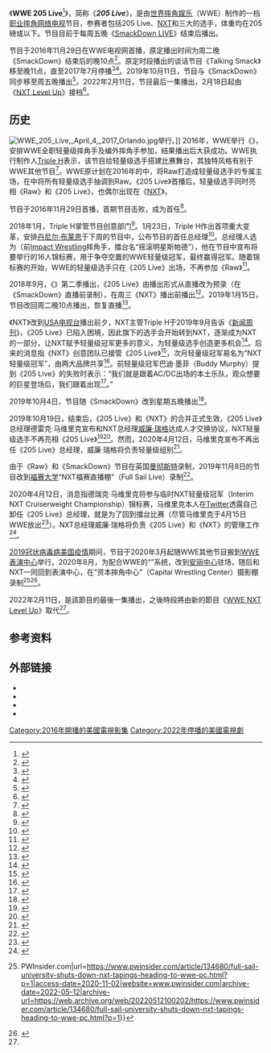 {{NoteTA
|G1=PP
}}
{{Infobox television
| image                    = WWE205OfficialRender.png
| creator                  = [[文斯·麥馬漢|文斯·麥馬漢]]<br>[[Triple_H_(摔角手)|保罗·“三大H”·列夫斯克]]
| producer                 = 
| presenter                = {{Plain list|
* [[威廉·瑞格|威廉·瑞格]] {{small|（总经理）}}
* {{tsl|en|Vic Joseph|维克·约瑟夫}} {{small|（赛事评论）}}
* {{tsl|en|Nigel McGuinness|奈杰尔·迈克吉尼斯}} {{small|（专家评论）}}
}}
| composer                 = {{tsl|en|CFO$|CFO$}}
| writer                   = 杜威·弗利（首席编剧）
| starring                 = 
| opentheme                = 《Hail the Crown》{{tsl|en|CFO$|CFO$}} feat. {{tsl|en|From Ashes to New|From Ashes to New}}<ref name=iTunes_HailtheCrown>{{cite web|url=https://itunes.apple.com/us/album/wwe-hail-crown-205-live-feat./id1184928635|title=Hail the Crown|publisher=iTunes|access-date=2016-12-09|archive-date=2016-12-20|archive-url=https://web.archive.org/web/20161220124837/https://itunes.apple.com/us/album/wwe-hail-crown-205-live-feat./id1184928635|dead-url=no}}</ref><br>《Legend》CFO$ feat. {{tsl|en|Moosh and Twist|Moosh and Twist}}{{small|（{{tsl|en|Bumper music|中场音乐}}）}}<ref name=iTunes_Legend>{{cite web|url=https://itunes.apple.com/us/album/wwe-legend-205-live-feat./id1184931489|title=Legend|publisher=iTunes|access-date=2016-12-09|archive-date=2016-12-20|archive-url=https://web.archive.org/web/20161220125133/https://itunes.apple.com/us/album/wwe-legend-205-live-feat./id1184931489|dead-url=no}}</ref><br>《Take a Stand》CFO$ {{small|（中场）}}
| country                  = 美国
| num_seasons              = 7
| num_episodes             = 270
| camera                   = [[多镜头模式|多机位]]
| runtime                  = 30-60分钟
| network                  = [[世界摔角娛樂電視網|世界摔角娛樂電視網]]<br>（2016年11月29日 - 2022年2月11日）
| picture_format           = {{Plainlist|
* [[480i|480i]] 
* [[1080i|1080i]] {{small|（[[高清电视|高清电视]]）}}
}}
| first_aired              = {{Start date|2016|11|29}}
| last_aired               = {{Start date|2022|2|11}}
| related                  = {{Plainlist|
*《[[WWE_Raw|WWE Raw]]》
*《[[SmackDown_LIVE|WWE SmackDown]]》
*《[[WWE_NXT|WWE NXT]]》
*《[[WWE_Main_Event|WWE Main Event]]》
*《{{tsl|en|NXT UK|NXT UK}}》
}}
| followed_by              = 《[[WWE_NXT_Level_Up|NXT Level Up]]》<small>（2022–）</small>
| website                  = http://www.wwe.com/shows/wwe-205-live
}}

《'''WWE 205 Live'''<ref>{{Cite web|url=http://www.wwe.com/article/205-live-premieres-nov-29-on-wwe-network?sf40786623=1|title=205 Live premieres Nov. 29 on WWE Network|last=Staff|first=WWE.com|website=WWE.com|access-date=2016-11-02|archive-date=2016-11-04|archive-url=https://web.archive.org/web/20161104014429/http://www.wwe.com/article/205-live-premieres-nov-29-on-wwe-network?sf40786623=1|dead-url=no}}</ref>》，简称《'''''205 Live'''''》，是由[[世界摔角娱乐|世界摔角娱乐]]（WWE）制作的一档[[职业摔角|职业摔角]][[网络电视|网络电视]]节目，参赛者包括205 Live、[[NXT_Wrestling|NXT]]和{{le|NXT UK|NXT UK}}三大{{le|WWE品牌扩张|WWE brand extension|WWE品牌}}的{{le|轻量级 (职业摔角)|Cruiserweight (professional wrestling)|轻量级}}选手，体重均在205磅或以下。节目目前于每周五晚《[[SmackDown_LIVE|SmackDown LIVE]]》结束后播出。

节目于2016年11月29日在WWE电视网首播，原定播出时间为周二晚《SmackDown》结束后的晚10点<ref>{{Cite web|url=http://www.espn.com/wwe/story/_/id/17953836/wwe-announces-new-205-live-program-showcase-cruiserweight-division-wwe-network|title=WWE announces new '205 Live' Cruiserweight show|last=Atkin|first=Nicolas|publisher=ESPN|access-date=2016-11-02|archive-date=2021-03-11|archive-url=https://web.archive.org/web/20210311032436/https://www.espn.com/wwe/story/_/id/17953836/wwe-announces-new-205-live-program-showcase-cruiserweight-division-wwe-network}}</ref>。原定时段播出的谈话节目《Talking Smack》移至晚11点，直至2017年7月停播<ref>{{Cite news|url=http://www.foxsports.com/wwe/story/wwe-is-launching-a-weekly-cruiserweight-division-show-called-205-live-110216|title=WWE is launching a weekly cruiserweight division show called '205 Live'|last=Schwartz|first=Nick|publisher=Fox Sports|access-date=2016-11-02|archive-date=2019-06-20|archive-url=https://web.archive.org/web/20190620162119/https://www.foxsports.com/wwe/story/wwe-is-launching-a-weekly-cruiserweight-division-show-called-205-live-110216|dead-url=no}}</ref><ref>{{Cite web|url=http://www.wrestleview.com/wwe-news/69080-wwe-announces-new-205-live-weekly-cruiserweight-show-wwe-network-beginning-november-29-10pm-et/|title=WWE announces new "205 Live" weekly Cruiserweight show on WWE Network beginning on November 29|last=Namako|first=Jason|work=Wrestleview|access-date=2016-11-02|archive-date=2021-03-11|archive-url=https://web.archive.org/web/20210311032435/https://www.wrestleview.com/wwe-news/69080-wwe-announces-new-205-live-weekly-cruiserweight-show-wwe-network-beginning-november-29-10pm-et/}}</ref>。2019年10月11日，节目与《SmackDown》同步移至周五晚播出<ref>{{Cite web|url=https://www.cagesideseats.com/wwe/2019/9/30/20891746/wwe-205-live-moves-friday-officially|title=WWE makes 205 Live’s new night official|last=Rueter|first=Sean|date=2019-09-30|website=Cageside Seats|language=en|access-date=2020-02-05|archive-date=2021-03-08|archive-url=https://web.archive.org/web/20210308075054/https://www.cagesideseats.com/wwe/2019/9/30/20891746/wwe-205-live-moves-friday-officially}}</ref>。2022年2月11日，节目最后一集播出，2月18日起由《[[WWE_NXT_Level_Up|NXT Level Up]]》接档<ref name="Level">{{cite web|url=https://www.pwinsider.com/ViewArticle.php?id=155853|title=SAY GOODBYE TO 205 LIVE, NEW NXT SERIES TO BEGIN TAPING TONIGHT|author=Johnson, Mike|date=2022-02-15|accessdate=2022-02-15|work=PWInsider|archive-date=2022-04-30|archive-url=https://web.archive.org/web/20220430092006/https://www.pwinsider.com/ViewArticle.php?id=155853}}</ref>。

==历史==
[[File:WWE_205_Live,_April_4,_2017_Orlando.jpg|thumb]]举行。]]
2016年，WWE举行《{{le|轻量级经典赛|Cruiserweight Classic}}》，安排WWE全职轻量级摔角手及编外摔角手参加，结果播出后大获成功。WWE执行制作人[[Triple_H_(摔角手)|Triple H]]表示，该节目给轻量级选手搭建比赛舞台，其独特风格有别于WWE其他节目<ref>{{cite web|last1=Csonka|first1=Larry|title=Triple H Conference Call Report: Discusses 205 Live, NXT Takeover: Toronto, Says HBK Working at the Performance Center and More|url=http://411mania.com/wrestling/triple-h-conference-call-report-discusses-205-live-nxt-takeover-toronto-says-hbk-working-at-the-performance-center-and-more/|website=411Mania.com|access-date=2016-12-12|quote=He was asked how tough it will be to make a new show in 205 stands out. H said that the talent and style will make it distinctive. He said that you will get to see them showcase their talent there. He referenced the Cruiserweight Classic and he said he would try and give it the feel that it had. He said that WWE does have a lot of programming, for sure.|archive-date=2016-12-20|archive-url=https://web.archive.org/web/20161220235355/http://411mania.com/wrestling/triple-h-conference-call-report-discusses-205-live-nxt-takeover-toronto-says-hbk-working-at-the-performance-center-and-more/|dead-url=no}}</ref>。WWE原计划在2016年的{{le|WWE品牌扩张|WWE brand extension|品牌扩张}}中，将Raw打造成轻量级选手的专属主场，在{{le|2016年WWE选秀|2016 WWE draft}}中将所有轻量级选手抽调到Raw。《205 Live》首播后，轻量级选手同时亮相《Raw》和《205 Live》，也偶尔出现在《[[WWE_NXT|NXT]]》。

节目于2016年11月29日首播，首期节目{{le|里奇·斯旺|Rich Swann}}击败{{le|布莱恩·肯德里克|Brian Kendrick}}，成为首任{{le|WWE轻量级冠军|WWE Cruiserweight Championship}}<ref>{{Cite web|url=http://www.wwe.com/shows/wwe-205-live/2016-11-29#full-detail-40015493|title=Rich Swann def. The Brian Kendrick to become the new and third WWE Cruiserweight Champion|publisher=WWE.com|access-date=2016-11-30|archive-date=2016-12-02|archive-url=https://web.archive.org/web/20161202124946/http://www.wwe.com/shows/wwe-205-live/2016-11-29/#full-detail-40015493|dead-url=no}}</ref>。

2018年1月，Triple H掌管节目创意部门<ref>{{cite web|url=http://www.wrestlinginc.com/wi/news/2018/0207/636782/big-backstage-news-on-changes-to-wwe-205-live/|title=Vince McMahon Steps Aside And Puts Triple H In Charge Of 'WWE 205 Live' - WrestlingInc.com|access-date=2018-03-23|archive-date=2018-10-02|archive-url=https://web.archive.org/web/20181002215148/https://www.wrestlinginc.com/wi/news/2018/0207/636782/big-backstage-news-on-changes-to-wwe-205-live/}}</ref>。1月23日，Triple H作出首项重大变革，安排[[丹尼尔·布莱恩|丹尼尔·布莱恩]]于下周的节目中，公布节目的首任总经理<ref>{{Cite news|url=http://www.espn.com/wwe/story/_/id/22201382/wwe-205-live-recap-new-general-manager-take-control-cruiserweight-division|title=205 Live results: A GM to be announced next week|work=ESPN.com|access-date=2018-01-28|archive-date=2018-06-18|archive-url=https://web.archive.org/web/20180618052418/http://www.espn.com/wwe/story/_/id/22201382/wwe-205-live-recap-new-general-manager-take-control-cruiserweight-division|dead-url=no}}</ref>。总经理人选为{{le|摇滚明星斯帕德|Rockstar Spud|德雷克·马维里克}}（前[[TNAW|Impact Wrestling]]摔角手，擂台名“摇滚明星斯帕德”），他在节目中宣布将要举行的16人锦标赛，用于争夺空置的WWE轻量级冠军，最终{{tsl|en|Cedric Alexander|塞德里克·亚历山大}}赢得冠军。随着锦标赛的开始，WWE的轻量级选手只在《205 Live》出场，不再参加《Raw》<ref>{{cite web|url=https://www.pwinsider.com/article/118367/why-205-live-stars-disappeared-off-raw-why-impact-contracted-talents-can-wrestle-anywhere-and-more.html?p=1|title=WHY 205 LIVE STARS DISAPPEARED OFF RAW, WHY IMPACT CONTRACTED TALENTS CAN WRESTLE ANYWHERE AND MORE|publisher=Pro Wrestling Insider|access-date=2018-06-28|archive-date=2019-10-24|archive-url=https://web.archive.org/web/20191024005947/https://www.pwinsider.com/article/118367/why-205-live-stars-disappeared-off-raw-why-impact-contracted-talents-can-wrestle-anywhere-and-more.html?p=1|dead-url=no}}</ref>。

2018年9月，《{{le|WWE男女混合赛挑战|WWE Mixed Match Challenge}}》第二季播出，《205 Live》由播出形式从直播改为预录（在《SmackDown》直播前录制），在周三《NXT》播出前播出<ref name="NotLive">{{cite web|url=https://www.f4wonline.com/wwe-news/205-live-moving-wednesday-nights-wwe-network-265876|title=205 Live moving to Wednesday nights on WWE Network|date=2018-09-15|access-date=2018-10-17|archive-date=2019-04-04|archive-url=https://web.archive.org/web/20190404113756/https://www.f4wonline.com/wwe-news/205-live-moving-wednesday-nights-wwe-network-265876|dead-url=no}}</ref>。2019年1月15日，节目改回周二晚10点播出，恢复直播<ref name="auto">{{Cite news | url=http://www.wwe.com/article/wwe-205-live-returns-tuesday-night-wwe-network | title=WWE 205 Live returns to Tuesday nights at 10/9 C | work=wwe.com | access-date=2019-02-05 | archive-date=2019-10-02 | archive-url=https://web.archive.org/web/20191002004841/https://www.wwe.com/article/wwe-205-live-returns-tuesday-night-wwe-network | dead-url=no }}</ref>。

《NXT》改到[[USA电视台|USA电视台]]播出前夕，NXT主管Triple H于2019年9月告诉《[[新闻周刊|新闻周刊]]》，《205 Live》已陷入困境，因此旗下的选手会开始转到NXT，逐渐成为NXT的一部分，让NXT赋予轻量级冠军更多的意义，为轻量级选手创造更多机会<ref>{{cite web|url=https://www.newsweek.com/triple-h-interview-nxt-usa-move-live-takeover-1458604|title=TRIPLE H DISCUSSES NXT'S MOVE TO USA AND THE BRAND'S CONTINUED EVOLUTION|date=2019-09-10|last=Martinez|first=Phillip|work=Newsweek|access-date=2019-09-12|archive-date=2019-10-22|archive-url=https://web.archive.org/web/20191022033149/https://www.newsweek.com/triple-h-interview-nxt-usa-move-live-takeover-1458604|dead-url=no}}</ref>。后来的消息指《NXT》创意团队已接管《205 Live》<ref>{{Cite web|url=https://pwinsider.com/article/129829/the-future-of-205-live-revealed.html?p=1|title=THE FUTURE OF 205 LIVE REVEALED | PWInsider.com|website=pwinsider.com|accessdate=2021-02-01|archive-date=2019-09-30|archive-url=https://web.archive.org/web/20190930123423/https://pwinsider.com/article/129829/the-future-of-205-live-revealed.html?p=1|dead-url=no}}</ref>，次月轻量级冠军易名为“NXT轻量级冠军”，由两大品牌共享<ref>{{cite web|url=https://www.pwinsider.com/article/130118/change-to-wwe-cruiserweight-title-more-nxt-news.html?p=1|title=CHANGE TO WWE CRUISERWEIGHT TITLE & MORE NXT NEWS|date=2019-10-03|last=Johnson|first=Mike|work=PWInsider|access-date=2019-10-04|archive-date=2019-10-06|archive-url=https://web.archive.org/web/20191006194848/https://www.pwinsider.com/article/130118/change-to-wwe-cruiserweight-title-more-nxt-news.html?p=1|dead-url=no}}</ref>。前轻量级冠军巴迪·墨菲（Buddy Murphy）提到《205 Live》的失败时表示：“我们就是跟着AC/DC出场的本土乐队，观众想要的巨星登场后，我们跟着出现<ref>{{Cite web |url=https://metro.co.uk/2020/02/10/wwe-buddy-murphy-slams-205-live-placement-uphill-battle-12213615/?ito=cbshare |title=存档副本 |access-date=2021-02-01 |archive-date=2020-09-13 |archive-url=https://web.archive.org/web/20200913100534/https://metro.co.uk/2020/02/10/wwe-buddy-murphy-slams-205-live-placement-uphill-battle-12213615/?ito=cbshare }}</ref>。”

2019年10月4日，节目随《SmackDown》改到星期五晚播出<ref>{{cite web|url=https://comicbook.com/wwe/2019/09/30/wwe-confirms-205-live-moving-friday-nights-after-wwe-smackdown/|title=WWE Confirms 205 Live Moving to Friday Nights|date=2019-09-30|last=Casey|first=Connor|work=ComicBook.com|access-date=2019-10-03|archive-date=2019-10-01|archive-url=https://web.archive.org/web/20191001220347/https://comicbook.com/wwe/2019/09/30/wwe-confirms-205-live-moving-friday-nights-after-wwe-smackdown/}}</ref>。

2019年10月19日，{{le|2019年WWE选秀|2019 WWE Draft}}结束后，《205 Live》和《NXT》的合并正式生效，《205 Live》总经理德雷克·马维里克宣布和NXT总经理[[威廉·瑞格|威廉·瑞格]]达成人才交换协议，NXT轻量级选手不再亮相《205 Live》<ref>{{Cite web|url=http://411mania.com/wrestling/csonkas-wwe-205-live-review-10-18-19/|title=411MANIA|website=Csonka’s WWE 205 Live Review 10.18.19|access-date=2021-02-01|archive-date=2022-04-30|archive-url=https://web.archive.org/web/20220430091819/https://411mania.com/wrestling/csonkas-wwe-205-live-review-10-18-19/}}</ref><ref name="205Live10182019">{{cite web|url=https://prowrestling.net/site/2019/10/19/10-18-wwe-205-live-results-anish-vs-review-of-tony-nese-vs-oney-lorcan-vs-ariya-daivari-in-a-triple-threat-jack-gallagher-vs-brian-kendrick-the-singh-brothers-vs-justin-alexander-and-justin-m/|title=10/18 WWE 205 Live results: Anish V’s review of Tony Nese vs. Oney Lorcan vs. Ariya Daivari in a Triple Threat, Jack Gallagher vs. Brian Kendrick, The Singh Brothers vs. Justin Alexander and Justin Morris|date=2019-10-18|last=Vishwakoti|first=Anish|work=Pro Wrestling Dot Net|access-date=2019-10-22|archive-date=2019-10-22|archive-url=https://web.archive.org/web/20191022211143/https://prowrestling.net/site/2019/10/19/10-18-wwe-205-live-results-anish-vs-review-of-tony-nese-vs-oney-lorcan-vs-ariya-daivari-in-a-triple-threat-jack-gallagher-vs-brian-kendrick-the-singh-brothers-vs-justin-alexander-and-justin-m/|dead-url=no}}</ref>。然而，2020年4月12日，马维里克宣布不再出任《205 Live》总经理，威廉·瑞格将负责轻量级组别<ref>{{cite web |title=Group A for Interim NXT Cruiserweight Title Tournament revealed |url=https://www.wwe.com/shows/wwenxt/article/group-a-for-interim-nxt-cruiserweight-championship-tournament-unveiled |website=WWE |access-date=2020-04-12 |language=en |archive-date=2020-04-12 |archive-url=https://web.archive.org/web/20200412183327/https://www.wwe.com/shows/wwenxt/article/group-a-for-interim-nxt-cruiserweight-championship-tournament-unveiled }}</ref>。

由于《Raw》和《SmackDown》节目在英国[[曼彻斯特|曼彻斯特]]录制，2019年11月8日的节目改到[[福赛大学|福赛大学]]“NXT福赛直播棚”（Full Sail Live）录制<ref>{{Cite web|url=https://www.wrestlinginc.com/news/2019/11/triple-h-brings-dayton-club-bouncer-to-wwe-nxt-661850/|title=Triple H Brings Dayton Club Bouncer To WWE NXT, Santana Garrett's TV Debut, Mansoor On WWE 205 Live|date=2019-11-06|website=Wrestling Inc.|language=en|access-date=2019-11-11|archive-date=2021-05-14|archive-url=https://web.archive.org/web/20210514082128/https://www.wrestlinginc.com/news/2019/11/triple-h-brings-dayton-club-bouncer-to-wwe-nxt-661850/}}</ref>。

2020年4月12日，消息指德瑞克·马维里克将参与临时NXT轻量级冠军（Interim NXT Cruiserweight Championship）锦标赛，马维里克本人在[[Twitter|Twitter]]透露自己卸任《205 Live》总经理，就是为了回到擂台比赛（尽管马维里克于4月15日WWE放出<ref name="April2020Releases">{{cite web|url=https://www.wwe.com/article/wwe-talent-releases-kurt-angle-drake-maverick-karl-anderson|title=Kurt Angle, Karl Anderson, Luke Gallows and other Superstars released|date=2020-04-15|author=WWE.com Staff|work=WWE|access-date=2020-04-15|archive-date=2020-06-11|archive-url=https://web.archive.org/web/20200611053857/https://www.wwe.com/article/wwe-talent-releases-kurt-angle-drake-maverick-karl-anderson}}</ref>）。NXT总经理威廉·瑞格将负责《205 Live》和《NXT》的管理工作<ref>{{cite web|url=https://411mania.com/wrestling/drake-maverick-statement-becoming-nxt-cw-champ/|title=Drake Maverick: 'I'm Gonna Be the Interim NXT Cruiserweight Champion'|date=2020-04-12|last=Harris|first=Jeffrey|work=411mania|access-date=2020-04-13|archive-date=2020-04-16|archive-url=https://web.archive.org/web/20200416120634/https://411mania.com/wrestling/drake-maverick-statement-becoming-nxt-cw-champ/}}</ref>。

[[2019冠状病毒病美国疫情|2019冠状病毒病美国疫情]]期间，节目于2020年3月起随WWE其他节目搬到[[WWE表演中心|WWE表演中心]]举行。2020年8月，为配合WWE的“{{le|WWE雷霆顶|WWE ThunderDome}}”系统，改到[[安丽中心|安丽中心]]驻场，随后和NXT一同回到表演中心，在“资本摔角中心”（Capital Wrestling Center）摄影棚录制<ref>{{Cite web|title=FULL SAIL UNIVERSITY SHUTS DOWN, NXT TAPINGS HEADING TO WWE PC {{!}} PWInsider.com|url=https://www.pwinsider.com/article/134680/full-sail-university-shuts-down-nxt-tapings-heading-to-wwe-pc.html?p=1|access-date=2020-11-02|website=www.pwinsider.com|archive-date=2022-05-12|archive-url=https://web.archive.org/web/20220512100202/https://www.pwinsider.com/article/134680/full-sail-university-shuts-down-nxt-tapings-heading-to-wwe-pc.html?p=1}}</ref><ref>{{Cite web|last=Pollock|first=John|date=2020-10-02|title=NXT moving to the Performance Center beginning with TakeOver|url=https://www.postwrestling.com/2020/10/01/nxt-moving-to-the-performance-center-beginning-with-takeover/|access-date=2020-11-02|website=POST Wrestling|language=en-US|archive-date=2022-04-26|archive-url=https://web.archive.org/web/20220426034912/https://www.postwrestling.com/2020/10/01/nxt-moving-to-the-performance-center-beginning-with-takeover/}}</ref>。

2022年2月11日，是該節目的最後一集播出，之後時段將由新的節目《[[WWE_NXT_Level_Up|WWE NXT Level Up]]》取代<ref name="Level" />。

== 参考资料 ==
{{reflist|2}}

==外部链接==
{{commons category|WWE 205 Live}}
*{{Official website|http://wwe.com/shows/wwe-205-live}}
*{{Twitter|WWE205Live}}
*{{Facebook|205Live}}
*{{IMDb title|tt6286394}}

{{WWE節目}}

[[Category:2016年開播的美國電視影集|Category:2016年開播的美國電視影集]]
[[Category:2022年停播的美國電視劇|Category:2022年停播的美國電視劇]]